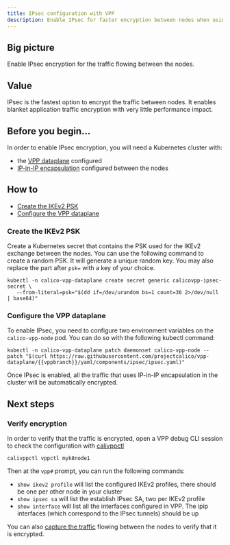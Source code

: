 ```yaml
---
title: IPsec configuration with VPP
description: Enable IPsec for faster encryption between nodes when using the VPP dataplane.
---
```


## Big picture

Enable IPsec encryption for the traffic flowing between the nodes.

## Value

IPsec is the fastest option to encrypt the traffic between nodes. It enables blanket application traffic encryption with very little performance impact.

## Before you begin...

In order to enable IPsec encryption, you will need a Kubernetes cluster with:

- the [VPP dataplane](getting-started.mdx) configured
- [IP-in-IP encapsulation](../../../networking/configuring/vxlan-ipip.mdx) configured between the nodes

## How to

- [Create the IKEv2 PSK](#create-the-ikev2-psk)
- [Configure the VPP dataplane](#configure-the-vpp-dataplane)

### Create the IKEv2 PSK

Create a Kubernetes secret that contains the PSK used for the IKEv2 exchange between the nodes. You can use the following command to create a random PSK. It will generate a unique random key. You may also replace the part after `psk=` with a key of your choice.

```bash-plain-text
kubectl -n calico-vpp-dataplane create secret generic calicovpp-ipsec-secret \
   --from-literal=psk="$(dd if=/dev/urandom bs=1 count=36 2>/dev/null | base64)"
```

### Configure the VPP dataplane

To enable IPsec, you need to configure two environment variables on the `calico-vpp-node` pod. You can do so with the following kubectl command:

```bash-plain-text
kubectl -n calico-vpp-dataplane patch daemonset calico-vpp-node --patch "$(curl https://raw.githubusercontent.com/projectcalico/vpp-dataplane/{{vppbranch}}/yaml/components/ipsec/ipsec.yaml)"
```

Once IPsec is enabled, all the traffic that uses IP-in-IP encapsulation in the cluster will be automatically encrypted.

## Next steps

### Verify encryption

In order to verify that the traffic is encrypted, open a VPP debug CLI session to check the configuration with [calivppctl](../../../maintenance/troubleshoot/vpp.mdx)

```bash-plain-text
calivppctl vppctl myk8node1
```

Then at the `vpp#` prompt, you can run the following commands:

- `show ikev2 profile` will list the configured IKEv2 profiles, there should be one per other node in your cluster
- `show ipsec sa` will list the establish IPsec SA, two per IKEv2 profile
- `show interface` will list all the interfaces configured in VPP. The ipip interfaces (which correspond to the IPsec tunnels) should be up

You can also [capture the traffic](../../../maintenance/troubleshoot/vpp.mdx#tracing-packets) flowing between the nodes to verify that it is encrypted.
